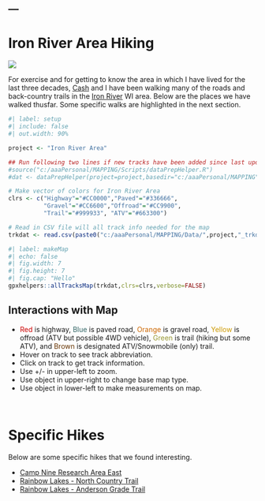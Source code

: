 ---
---

# Iron River Area Hiking
![](../../zresources/img/IRhiking1.jpg){fig-align="center"}

For exercise and for getting to know the area in which I have lived for the last three decades, [Cash](../shelties.html#cash) and I have been walking many of the roads and back-country trails in the [Iron River](https://visitironriver.com/) WI area. Below are the places we have walked thusfar. Some specific walks are highlighted in the next section.

```r
#| label: setup
#| include: false
#| out.width: 90%

project <- "Iron River Area"

## Run following two lines if new tracks have been added since last update
#source("c:/aaaPersonal/MAPPING/Scripts/dataPrepHelper.R")
#dat <- dataPrepHelper(project=project,basedir="c:/aaaPersonal/MAPPING")

# Make vector of colors for Iron River Area
clrs <- c("Highway"="#CC0000","Paved"="#336666",
          "Gravel"="#CC6600","Offroad"="#CC9900",
          "Trail"="#999933", "ATV"="#663300")

# Read in CSV file will all track info needed for the map
trkdat <- read.csv(paste0("c:/aaaPersonal/MAPPING/Data/",project,"_trkdat.csv"))
```

```r
#| label: makeMap
#| echo: false
#| fig.width: 7
#| fig.height: 7
#| fig.cap: "Hello"
gpxhelpers::allTracksMap(trkdat,clrs=clrs,verbose=FALSE)
```

:::{.callout-tips appearance="simple"}
## Interactions with Map
* <span style="color: #CC0000">Red</span> is highway, <span style="color: #336666">Blue</span> is paved road, <span style="color: #CC6600">Orange</span> is gravel road, <span style="color: #CC9900">Yellow</span> is offroad (ATV but possible 4WD vehicle), <span style="color: #999933">Green</span> is trail (hiking but some ATV), and <span style="color: #663300">Brown</span> is designated ATV/Snowmobile (only) trail.
* Hover on track to see track abbreviation.
* Click on track to get track information.
* Use +/- in upper-left to zoom.
* Use object in upper-right to change base map type.
* Use object in lower-left to make measurements on map.
:::

&nbsp;

# Specific Hikes
Below are some specific hikes that we found interesting.

- [Camp Nine Research Area East](IRA Camp 9 East.html)
- [Rainbow Lakes - North Country Trail](IRA Rainbow Lakes NCT.html)
- [Rainbow Lakes - Anderson Grade Trail](IRA Anderson Grade.html)
